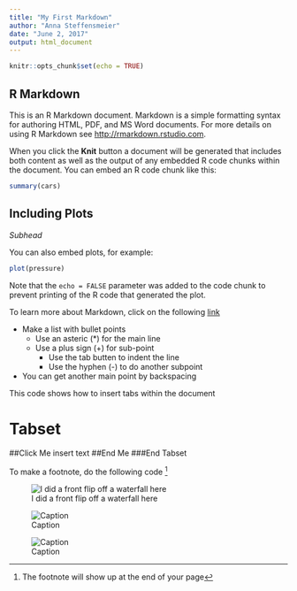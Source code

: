 ---
title: "My First Markdown"
author: "Anna Steffensmeier"
date: "June 2, 2017"
output: html_document
---

```{r setup, include=FALSE}
knitr::opts_chunk$set(echo = TRUE)
```

## R Markdown

This is an R Markdown document. Markdown is a simple formatting syntax for authoring HTML, PDF, and MS Word documents. For more details on using R Markdown see <http://rmarkdown.rstudio.com>.

When you click the **Knit** button a document will be generated that includes both content as well as the output of any embedded R code chunks within the document. You can embed an R code chunk like this:

```{r cars}
summary(cars)
```

## Including Plots
*Subhead*


You can also embed plots, for example:

```{r pressure, echo=FALSE}
plot(pressure)
```

Note that the `echo = FALSE` parameter was added to the code chunk to prevent printing of the R code that generated the plot.

To learn more about Markdown, click on the following [link](www.rstudio.com)

* Make a list with bullet points
    + Use an asteric (*) for the main line
    + Use a plus sign (+) for sub-point
        - Use the tab butten to indent the line
        - Use the hyphen (-) to do another subpoint
* You can get another main point by backspacing

This code shows how to insert tabs within the document

# Tabset {.tabset .tabset-fade .tabset-pills}
##Click Me
insert text
##End Me
###End Tabset

To make a footnote, do the following code [^1]

![I did a front flip off a waterfall here](C:/Users/Anna/Pictures/P7230133.JPG)

[^1]: The footnote will show up at the end of your page

![Caption](5_powers_chest_hair.jpg)

![Caption](austin-powers.jpg)


